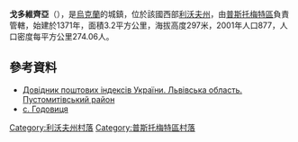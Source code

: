 {{coord|49|45|51|N|23|55|9|E|scale:100000|display=title}}

'''戈多維齊亞'''（{{lang-uk|Годовиця}}），是[[烏克蘭|烏克蘭]]的城鎮，位於該國西部[[利沃夫州|利沃夫州]]，由[[普斯托梅特區|普斯托梅特區]]負責管轄，始建於1371年，面積3.2平方公里，海拔高度297米，2001年人口877，人口密度每平方公里274.06人。

==參考資料==
*[http://www.uaidx.com/13/298/index Довідник поштових індексів України. Львівська область. Пустомитівський район] {{Wayback|url=http://www.uaidx.com/13/298/index |date=20161011013019 }}
*[http://w1.c1.rada.gov.ua/pls/z7503/A005?rf7571=20520 с. Годовиця] {{Wayback|url=http://w1.c1.rada.gov.ua/pls/z7503/A005?rf7571=20520 |date=20170302114424 }}

[[Category:利沃夫州村落|Category:利沃夫州村落]]
[[Category:普斯托梅特區村落|Category:普斯托梅特區村落]]


{{Lviv-geo-stub}}